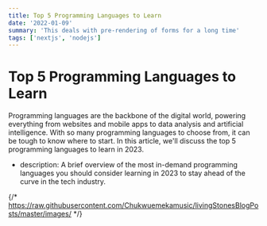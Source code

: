 ```yaml
---
title: Top 5 Programming Languages to Learn
date: '2022-01-09'
summary: 'This deals with pre-rendering of forms for a long time'
tags: ['nextjs', 'nodejs']
---
```


# Top 5 Programming Languages to Learn

Programming languages are the backbone of the digital world, powering everything from websites and mobile apps to data analysis and artificial intelligence. With so many programming languages to choose from, it can be tough to know where to start. In this article, we'll discuss the top 5 programming languages to learn in 2023.

<CustomImage src='program/strategy.jpg' alt='ChatGPT provides update'/>

* description: A brief overview of the most in-demand programming languages you should consider learning in 2023 to stay ahead of the curve in the tech industry.

{/* https://raw.githubusercontent.com/Chukwuemekamusic/livingStonesBlogPosts/master/images/ */}